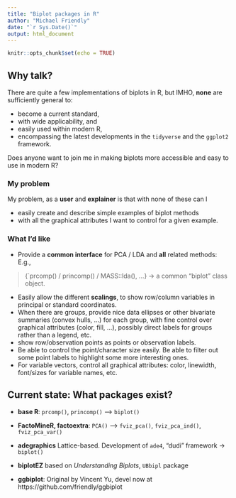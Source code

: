 ```yaml
---
title: "Biplot packages in R"
author: "Michael Friendly"
date: "`r Sys.Date()`"
output: html_document
---
```


```r
knitr::opts_chunk$set(echo = TRUE)
```

## Why talk?

There are quite a few implementations of biplots in R, but IMHO, **none** are sufficiently general to:

* become a current standard, 
* with wide applicability, and 
* easily used within modern R, 
* encompassing the latest developments in the `tidyverse` and the `ggplot2` framework. 

Does anyone want to join me in making biplots more accessible and easy to use in modern R?

### My problem

My problem, as a **user** and **explainer** is that with none of these can I 

* easily create and describe simple examples of biplot methods 
* with all the graphical attributes I want to control for a given example.

### What I'd like

* Provide a **common interface** for PCA / LDA and **all** related methods: E.g., 

> {`prcomp() / princomp() / MASS::lda(), ...} -> a common "biplot" class object.

* Easily allow the different **scalings**, to show row/column variables in principal or
  standard coordinates.
* When there are groups, provide nice data ellipses or other bivariate summaries (convex hulls, ...)
  for each group, with fine control over graphical attributes (color, fill, ...), 
  possibly direct labels for groups rather than a legend, etc.
* show row/observation points as points or observation labels. 
* Be able to control the point/character size easily. Be able to filter out some point labels to highlight some more interesting ones.
* For variable vectors, control all graphical attributes: color, linewidth, font/sizes for variable names, etc.


## Current state: What packages exist?

* **base R**: `prcomp()`, `princomp()` --> `biplot()`

* **FactoMineR, factoextra**: `PCA()` --> `fviz_pca()`, `fviz_pca_ind()`, `fviz_pca_var()`

* **adegraphics** Lattice-based. Development of `ade4`, "dudi" framework -> `biplot()`

* **biplotEZ** based on _Understanding Biplots_, `UBbipl` package

* **ggbiplot**: Original by Vincent Yu, devel now at https://github.com/friendly/ggbiplot 

